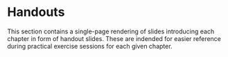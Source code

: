 # Handouts {.unnumbered}

This section contains a single-page rendering of slides introducing each chapter
in form of handout slides. These are indended for easier reference during
practical exercise sessions for each given chapter.